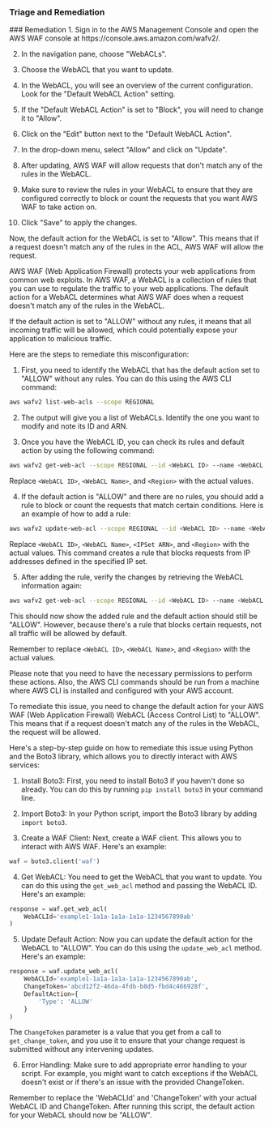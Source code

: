 
### Triage and Remediation
<Tabs>
<Tab title='Remediation'>
### Remediation

<AccordionGroup>
<Accordion title='Using Console' defaultOpen='true'>
1. Sign in to the AWS Management Console and open the AWS WAF console at https://console.aws.amazon.com/wafv2/.

2. In the navigation pane, choose "WebACLs".

3. Choose the WebACL that you want to update.

4. In the WebACL, you will see an overview of the current configuration. Look for the "Default WebACL Action" setting.

5. If the "Default WebACL Action" is set to "Block", you will need to change it to "Allow". 

6. Click on the "Edit" button next to the "Default WebACL Action".

7. In the drop-down menu, select "Allow" and click on "Update".

8. After updating, AWS WAF will allow requests that don't match any of the rules in the WebACL.

9. Make sure to review the rules in your WebACL to ensure that they are configured correctly to block or count the requests that you want AWS WAF to take action on.

10. Click "Save" to apply the changes. 

Now, the default action for the WebACL is set to "Allow". This means that if a request doesn't match any of the rules in the ACL, AWS WAF will allow the request.
</Accordion>

<Accordion title='Using CLI'>
AWS WAF (Web Application Firewall) protects your web applications from common web exploits. In AWS WAF, a WebACL is a collection of rules that you can use to regulate the traffic to your web applications. The default action for a WebACL determines what AWS WAF does when a request doesn't match any of the rules in the WebACL.

If the default action is set to "ALLOW" without any rules, it means that all incoming traffic will be allowed, which could potentially expose your application to malicious traffic. 

Here are the steps to remediate this misconfiguration:

1. First, you need to identify the WebACL that has the default action set to "ALLOW" without any rules. You can do this using the AWS CLI command:

```bash
aws wafv2 list-web-acls --scope REGIONAL
```

2. The output will give you a list of WebACLs. Identify the one you want to modify and note its ID and ARN.

3. Once you have the WebACL ID, you can check its rules and default action by using the following command:

```bash
aws wafv2 get-web-acl --scope REGIONAL --id <WebACL ID> --name <WebACL Name> --region <Region>
```

Replace `<WebACL ID>`, `<WebACL Name>`, and `<Region>` with the actual values. 

4. If the default action is "ALLOW" and there are no rules, you should add a rule to block or count the requests that match certain conditions. Here is an example of how to add a rule:

```bash
aws wafv2 update-web-acl --scope REGIONAL --id <WebACL ID> --name <WebACL Name> --default-action Block={} --rules '[{ "Name": "Rule1", "Priority": 1, "Action": { "Block": {} }, "Statement": { "IPSetReferenceStatement": { "ARN": "<IPSet ARN>" } }, "VisibilityConfig": { "SampledRequestsEnabled": true, "CloudWatchMetricsEnabled": true, "MetricName": "Rule1" } }]' --region <Region>
```

Replace `<WebACL ID>`, `<WebACL Name>`, `<IPSet ARN>`, and `<Region>` with the actual values. This command creates a rule that blocks requests from IP addresses defined in the specified IP set.

5. After adding the rule, verify the changes by retrieving the WebACL information again:

```bash
aws wafv2 get-web-acl --scope REGIONAL --id <WebACL ID> --name <WebACL Name> --region <Region>
```

This should now show the added rule and the default action should still be "ALLOW". However, because there's a rule that blocks certain requests, not all traffic will be allowed by default.

Remember to replace `<WebACL ID>`, `<WebACL Name>`, and `<Region>` with the actual values.

Please note that you need to have the necessary permissions to perform these actions. Also, the AWS CLI commands should be run from a machine where AWS CLI is installed and configured with your AWS account.
</Accordion>

<Accordion title='Using Python'>
To remediate this issue, you need to change the default action for your AWS WAF (Web Application Firewall) WebACL (Access Control List) to "ALLOW". This means that if a request doesn't match any of the rules in the WebACL, the request will be allowed. 

Here's a step-by-step guide on how to remediate this issue using Python and the Boto3 library, which allows you to directly interact with AWS services:

1. Install Boto3: First, you need to install Boto3 if you haven't done so already. You can do this by running `pip install boto3` in your command line.

2. Import Boto3: In your Python script, import the Boto3 library by adding `import boto3`.

3. Create a WAF Client: Next, create a WAF client. This allows you to interact with AWS WAF. Here's an example:

```python
waf = boto3.client('waf')
```

4. Get WebACL: You need to get the WebACL that you want to update. You can do this using the `get_web_acl` method and passing the WebACL ID. Here's an example:

```python
response = waf.get_web_acl(
    WebACLId='example1-1a1a-1a1a-1a1a-1234567890ab'
)
```

5. Update Default Action: Now you can update the default action for the WebACL to "ALLOW". You can do this using the `update_web_acl` method. Here's an example:

```python
response = waf.update_web_acl(
    WebACLId='example1-1a1a-1a1a-1a1a-1234567890ab',
    ChangeToken='abcd12f2-46da-4fdb-b8d5-fbd4c466928f',
    DefaultAction={
        'Type': 'ALLOW'
    }
)
```

The `ChangeToken` parameter is a value that you get from a call to `get_change_token`, and you use it to ensure that your change request is submitted without any intervening updates.

6. Error Handling: Make sure to add appropriate error handling to your script. For example, you might want to catch exceptions if the WebACL doesn't exist or if there's an issue with the provided ChangeToken.

Remember to replace the 'WebACLId' and 'ChangeToken' with your actual WebACL ID and ChangeToken. After running this script, the default action for your WebACL should now be "ALLOW".
</Accordion>

</AccordionGroup>
</Tab>
</Tabs>
